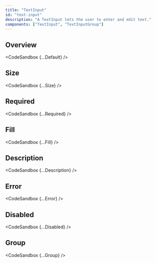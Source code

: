 ```yaml
---
title: "TextInput"
id: "text-input"
description: "A TextInput lets the user to enter and edit text."
components: ["TextInput", "TextInputGroup"]
---
```


## Overview


<CodeSandbox {...Default} />

## Size


<CodeSandbox {...Size} />

## Required


<CodeSandbox {...Required} />

## Fill


<CodeSandbox {...Fill} />

## Description


<CodeSandbox {...Description} />

## Error


<CodeSandbox {...Error} />

## Disabled


<CodeSandbox {...Disabled} />

## Group


<CodeSandbox {...Group} />
